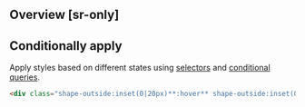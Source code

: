 ## Overview [sr-only]
<Overview/>

## Conditionally apply
Apply styles based on different states using [selectors](/guide/state-selectors) and [conditional queries](/guide/conditional-queries).
```html
<div class="shape-outside:inset(0|20px)**:hover** shape-outside:inset(0|20px)**@sm** shape-outside:inset(0|20px)**@dark** shape-outside:inset(0|20px)**@print**">…</div>
```

